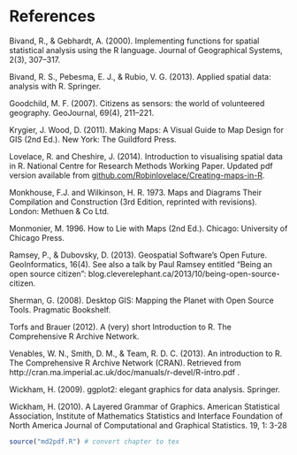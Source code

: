 
References
==========

Bivand, R., & Gebhardt, A. (2000). Implementing functions for spatial
statistical analysis using the R language. Journal of Geographical
Systems, 2(3), 307–317.

Bivand, R. S., Pebesma, E. J., & Rubio, V. G. (2013). Applied spatial
data: analysis with R. Springer.

Goodchild, M. F. (2007). Citizens as sensors: the world of volunteered
geography. GeoJournal, 69(4), 211–221.

Krygier, J. Wood, D. (2011). Making Maps: A Visual Guide to Map Design for
GIS (2nd Ed.). New York: The Guildford Press.

Lovelace, R. and Cheshire, J. (2014). Introduction to visualising spatial data in R. 
National Centre for Research Methods Working Paper. Updated pdf version available from 
[github.com/Robinlovelace/Creating-maps-in-R](https://github.com/Robinlovelace/Creating-maps-in-R).

Monkhouse, F.J. and Wilkinson, H. R. 1973. Maps and Diagrams Their Compilation and Construction (3rd Edition, reprinted with revisions). London: Methuen & Co Ltd.

Monmonier, M. 1996. How to Lie with Maps (2nd Ed.). Chicago: University of Chicago Press. 

Ramsey, P., & Dubovsky, D. (2013). Geospatial Software's Open Future.
GeoInformatics, 16(4). See also a talk by Paul Ramsey entitled 
"Being an open source citizen": blog.cleverelephant.ca/2013/10/being-open-source-citizen.

Sherman, G. (2008). Desktop GIS: Mapping the Planet with Open Source
Tools. Pragmatic Bookshelf.

Torfs and Brauer (2012). A (very) short Introduction to R. The Comprehensive R Archive Network.

Venables, W. N., Smith, D. M., & Team, R. D. C. (2013). An introduction
to R. The Comprehensive R Archive Network (CRAN). Retrieved from
http://cran.ma.imperial.ac.uk/doc/manuals/r-devel/R-intro.pdf .

Wickham, H. (2009). ggplot2: elegant graphics for data analysis.
Springer.

Wickham, H. (2010). A Layered Grammar of Graphics. American Statistical Association, Institute of Mathematics Statistics and Interface Foundation of North America Journal of Computational and Graphical Statistics. 19, 1: 3-28

    
```r
source("md2pdf.R") # convert chapter to tex
```
